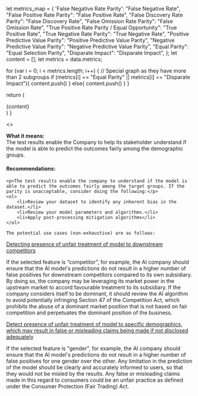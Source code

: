 

  let metrics_map = {
    'False Negative Rate Parity': "False Negative Rate",
    "False Positive Rate Parity": "False Positive Rate",
    "False Discovery Rate Parity": "False Discovery Rate",
    "False Omission Rate Parity": "False Omission Rate",
    "True Positive Rate Parity / Equal Opportunity": "True Positive Rate",
    "True Negative Rate Parity": "True Negative Rate",
    "Positive Predictive Value Parity": "Positive Predictive Value Parity",
    "Negative Predictive Value Parity": "Negative Predictive Value Parity",
    "Equal Parity": "Equal Selection Parity",
    "Disparate Impact": "Disparate Impact",
  };
  let content = [];
  let metrics = data.metrics;
  
  for (var i = 0; i < metrics.length; i++) {
    // Special graph as they have more than 2 subgroups
    if (metrics[i] == "Equal Parity" || metrics[i] == "Disparate Impact"){
      content.push(<InterpretationChart2
        metric={metrics_map[metrics[0]]}
        container={container}
        data={results}
      />)
    }
    else{
      content.push(<InterpretationChart
        metric={metrics_map[metrics[i]]}
        container={container}
        data={results}
      />)
      }
    }

  return (
    <div>{content}</div>
  )
}

<>
  <div>
    <b>What it means:</b>
    <br/>
    The test results enable the Company to help its stakeholder understand if the model is able to predict the outcomes fairly among the demographic groups.
    <GetInterpretation
      data={props.getIBData(ib_cid)}
      container={props.container}
      results={props.getResults(cid)}
    />
  </div>

<div>
    <h4><b>Recommendations:</b> </h4>

    <p>The test results enable the company to understand if the model is able to predict the outcomes fairly among the target groups. If the parity is unacceptable, consider doing the following:</p>
    <ol>
        <li>Review your dataset to identify any inherent bias in the dataset.</li>
        <li>Review your model parameters and algorithms.</li>
        <li>Apply post-processing mitigation algorithms</li>
    </ol>

    The potential use cases (non-exhaustive) are as follows:
<p><u>Detecting presence of unfair treatment of model to downstream competitors </u> </p>
<p>If the selected feature is “competitor”, for example, the AI company should ensure that the AI model's predictions do not result in a higher number of false positives for downstream competitors compared to its own subsidiary. By doing so, the company may be leveraging its market power in the upstream market to accord favourable treatment to its subsidiary. If the company considers itself to be dominant, it should review the AI algorithm to avoid potentially infringing Section 47 of the Competition Act, which prohibits the abuse of a dominant market position that is not based on fair competition and perpetuates the dominant position of the business.</p>

<p><u>Detect presence of unfair treatment of model to specific demographics, which may result in false or misleading claims being made if not disclosed adequately</u></p>
<p>If the selected feature is "gender", for example, the AI company should ensure that the AI model's predictions do not result in a higher number of false positives for one gender over the other. Any limitation in the prediction of the model should be clearly and accurately informed to users, so that they would not be misled by the results. Any false or misleading claims made in this regard to consumers could be an unfair practice as defined under the Consumer Protection (Fair Trading) Act.</p>
</div>
</>
